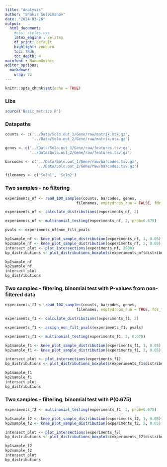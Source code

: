 ```yaml
---
title: "Analysis"
author: "Shakir Suleimanov"
date: "2024-03-26"
output: 
  html_document:
    #css: styles.css
    latex_engine : xelatex
    df_print: default
    highlight: zenburn
    toc: TRUE
    toc_depth: 4
mainfont : NanumGothic    
editor_options: 
  markdown: 
    wrap: 72
---
```


```r
knitr::opts_chunk$set(echo = TRUE)
```

### Libs
```r
source('Basic_metrics.R')
```


### Datapaths
```r
counts <- c('../Data/Solo.out_1/Gene/raw/matrix.mtx.gz',
            '../Data/Solo.out_2/Gene/raw/matrix.mtx.gz')

genes <- c('../Data/Solo.out_1/Gene/raw/features.tsv.gz',
           '../Data/Solo.out_2/Gene/raw/features.tsv.gz')

barcodes <- c('../Data/Solo.out_1/Gene/raw/barcodes.tsv.gz',
              '../Data/Solo.out_2/Gene/raw/barcodes.tsv.gz')

filenames <- c('Solo1', 'Solo2')
```

### Two samples - no filtering
```r
experiments_nf <- read_10X_samples(counts, barcodes, genes, 
                                filenames, emptydrops_run = FALSE, fdr_threshold = 0.05)

experiments_nf <- calculate_distributions(experiments_nf, 2)

experiments_nf <- multinomial_testing(experiments_nf, 2, prob=0.675)

pvals <- experiments_nf$non_filt_pvals

kp1sample_nf <- knee_plot_sample_distribution(experiments_nf, 1, 0.05)
kp2sample_nf <- knee_plot_sample_distribution(experiments_nf, 2, 0.05)
intersect_plot <- plot_intersections(experiments_nf, 2000)
bp_distributions <- plot_distributions_boxplots(experiments_nf$distributions, 2, 0.05)

kp1sample_nf
kp2sample_nf
intersect_plot
bp_distributions
```

### Two samples - filtering, binomial test with P-values from non-filtered data
```r
experiments_f1 <- read_10X_samples(counts, barcodes, genes, 
                                filenames, emptydrops_run = TRUE, fdr_threshold = 0.05)

experiments_f1 <- calculate_distributions(experiments_f1, 2)

experiments_f1 <- assign_non_filt_pvals(experiments_f1, pvals)

experiments_f1 <- multinomial_testing(experiments_f1, 2, 0.675)

kp1sample_f1 <- knee_plot_sample_distribution(experiments_f1, 1, 0.05)
kp2sample_f1 <- knee_plot_sample_distribution(experiments_f1, 2, 0.05)

intersect_plot <- plot_intersections(experiments_f1)
bp_distributions <- plot_distributions_boxplots(experiments_f1$distributions, 2, 0.25)

kp1sample_f1
kp2sample_f1
intersect_plot
bp_distributions
```




### Two samples - filtering, binomial test with P(0.675)
```r
experiments_f2 <- multinomial_testing(experiments_f1, 2, prob=0.675)

kp1sample_f2 <- knee_plot_sample_distribution(experiments_f2, 1, 0.05)
kp2sample_f2 <- knee_plot_sample_distribution(experiments_f2, 2, 0.05)

intersect_plot <- plot_intersections(experiments_f2)
bp_distributions <- plot_distributions_boxplots(experiments_f2$distributions, 2, 0.25)

kp1sample_f2
kp2sample_f2
intersect_plot
bp_distributions
```


